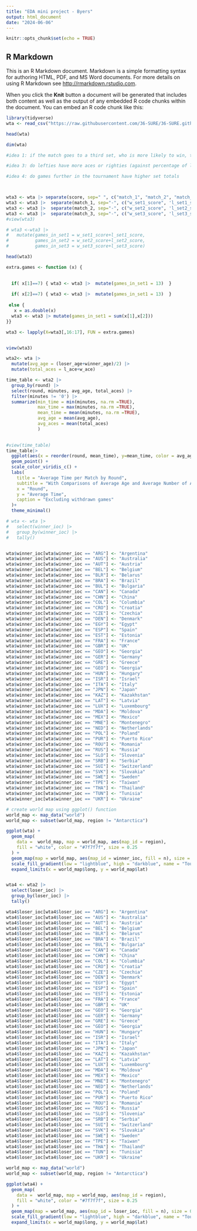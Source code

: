 ```yaml
---
title: "EDA mini project - Byers"
output: html_document
date: "2024-06-06"
---
```


```r
knitr::opts_chunk$set(echo = TRUE)
```

## R Markdown

This is an R Markdown document. Markdown is a simple formatting syntax for authoring HTML, PDF, and MS Word documents. For more details on using R Markdown see <http://rmarkdown.rstudio.com>.

When you click the **Knit** button a document will be generated that includes both content as well as the output of any embedded R code chunks within the document. You can embed an R code chunk like this:

```r
library(tidyverse)
wta <- read_csv("https://raw.githubusercontent.com/36-SURE/36-SURE.github.io/main/data/wta_grand_slam_matches.csv")
```

```r
head(wta)

dim(wta)

#idea 1: if the match goes to a third set, who is more likely to win, the person who won the first set or the second set?

#idea 3: do lefties have more aces or righties (against percentage of lefties v righties)

#idea 4: do games further in the tournament have higher set totals



wta3 <- wta |> separate(score, sep=" ", c("match_1", "match_2", "match_3"))
wta3 <- wta3 |>  separate(match_1, sep="-", c("w_set1_score", 'l_set1_score'))
wta3 <- wta3 |>  separate(match_2, sep="-", c("w_set2_score", 'l_set2_score'))
wta3 <- wta3 |>  separate(match_3, sep="-", c("w_set3_score", 'l_set3_score'))
#view(wta3)

# wta3 <-wta3 |> 
#   mutate(games_in_set1 = w_set1_score+l_set1_score, 
#          games_in_set2 = w_set2_score+l_set2_score, 
#          games_in_set3 = w_set3_score+l_set3_score)

head(wta3)

extra.games <- function (x) {

  
  if( x[1]==7) { wta3 <- wta3 |>  mutate(games_in_set1 = 13)  }
  
  if( x[2]==7) { wta3 <- wta3 |>  mutate(games_in_set1 = 13)  }
  
 else {
   x = as.double(x)
  wta3 <- wta3 |> mutate(games_in_set1 = sum(x[1],x[2]))
}}

wta3 <- lapply(X=wta3[,16:17], FUN = extra.games)


view(wta3)
```

```r

wta2<- wta |> 
  mutate(avg_age = (loser_age+winner_age)/2) |> 
  mutate(total_aces = l_ace+w_ace)

time_table <- wta2 |> 
  group_by(round) |> 
  select(round, minutes, avg_age, total_aces) |> 
  filter(minutes != '0') |> 
  summarize(min_time = min(minutes, na.rm =TRUE),
            max_time = max(minutes, na.rm =TRUE),
            mean_time = mean(minutes, na.rm =TRUE),
            avg_age = mean(avg_age),
            avg_aces = mean(total_aces)
            ) 

  
#view(time_table)
time_table|> 
  ggplot(aes(x = reorder(round, mean_time), y=mean_time, color = avg_age, size=avg_aces)) +
  geom_point() +
  scale_color_viridis_c() +
  labs(
    title = "Average Time per Match by Round",
    subtitle = "With Comparisons of Average Age and Average Number of Aces (per match)",
    x = "Round",
    y = "Average Time",
    caption = "Excluding withdrawn games"
  )+
  theme_minimal()
```
```r
# wta <- wta |> 
#   select(winner_ioc) |> 
#   group_by(winner_ioc) |> 
#   tally() 


wta$winner_ioc[wta$winner_ioc == "ARG"] <- "Argentina"
wta$winner_ioc[wta$winner_ioc == "AUS"] <- "Australia"
wta$winner_ioc[wta$winner_ioc == "AUT"] <- "Austria"
wta$winner_ioc[wta$winner_ioc == "BEL"] <- "Belgium"
wta$winner_ioc[wta$winner_ioc == "BLR"] <- "Belarus"
wta$winner_ioc[wta$winner_ioc == "BRA"] <- "Brazil"
wta$winner_ioc[wta$winner_ioc == "BUL"] <- "Bulgaria"
wta$winner_ioc[wta$winner_ioc == "CAN"] <- "Canada"
wta$winner_ioc[wta$winner_ioc == "CHN"] <- "China"
wta$winner_ioc[wta$winner_ioc == "COL"] <- "Columbia"
wta$winner_ioc[wta$winner_ioc == "CRO"] <- "Croatia"
wta$winner_ioc[wta$winner_ioc == "CZE"] <- "Czechia"
wta$winner_ioc[wta$winner_ioc == "DEN"] <- "Denmark"
wta$winner_ioc[wta$winner_ioc == "EGY"] <- "Egypt"
wta$winner_ioc[wta$winner_ioc == "ESP"] <- "Spain"
wta$winner_ioc[wta$winner_ioc == "EST"] <- "Estonia"
wta$winner_ioc[wta$winner_ioc == "FRA"] <- "France"
wta$winner_ioc[wta$winner_ioc == "GBR"] <- "UK"
wta$winner_ioc[wta$winner_ioc == "GEO"] <- "Georgia"
wta$winner_ioc[wta$winner_ioc == "GER"] <- "Germany"
wta$winner_ioc[wta$winner_ioc == "GRE"] <- "Greece"
wta$winner_ioc[wta$winner_ioc == "GEO"] <- "Georgia"
wta$winner_ioc[wta$winner_ioc == "HUN"] <- "Hungary"
wta$winner_ioc[wta$winner_ioc == "ISR"] <- "Israel"
wta$winner_ioc[wta$winner_ioc == "ITA"] <- "Italy"
wta$winner_ioc[wta$winner_ioc == "JPN"] <- "Japan"
wta$winner_ioc[wta$winner_ioc == "KAZ"] <- "Kazakhstan"
wta$winner_ioc[wta$winner_ioc == "LAT"] <- "Latvia"
wta$winner_ioc[wta$winner_ioc == "LUX"] <- "Luxembourg"
wta$winner_ioc[wta$winner_ioc == "MDA"] <- "Moldova"
wta$winner_ioc[wta$winner_ioc == "MEX"] <- "Mexico"
wta$winner_ioc[wta$winner_ioc == "MNE"] <- "Montenegro"
wta$winner_ioc[wta$winner_ioc == "NED"] <- "Netherlands"
wta$winner_ioc[wta$winner_ioc == "POL"] <- "Poland"
wta$winner_ioc[wta$winner_ioc == "PUR"] <- "Puerto Rico"
wta$winner_ioc[wta$winner_ioc == "ROU"] <- "Romania"
wta$winner_ioc[wta$winner_ioc == "RUS"] <- "Russia"
wta$winner_ioc[wta$winner_ioc == "SLO"] <- "Slovenia"
wta$winner_ioc[wta$winner_ioc == "SRB"] <- "Serbia"
wta$winner_ioc[wta$winner_ioc == "SUI"] <- "Switzerland"
wta$winner_ioc[wta$winner_ioc == "SVK"] <- "Slovakia"
wta$winner_ioc[wta$winner_ioc == "SWE"] <- "Sweden"
wta$winner_ioc[wta$winner_ioc == "TPE"] <- "Taiwan"
wta$winner_ioc[wta$winner_ioc == "THA"] <- "Thailand"
wta$winner_ioc[wta$winner_ioc == "TUN"] <- "Tunisia"
wta$winner_ioc[wta$winner_ioc == "UKR"] <- "Ukraine"

```

```r


# create world map using ggplot() function 
world_map <- map_data("world")
world_map <- subset(world_map, region != "Antarctica")

ggplot(wta) +
  geom_map(
    data =  world_map, map = world_map, aes(map_id = region),
    fill = "white", color = "#7f7f7f", size = 0.25
  ) +
  geom_map(map = world_map, aes(map_id = winner_ioc, fill = n), size = 0.25) +
  scale_fill_gradient(low = "lightblue", high = "darkblue", name = "Tournament Wins") +
  expand_limits(x = world_map$long, y = world_map$lat)



```
```r
wta4 <- wta2 |>
  select(loser_ioc) |>
  group_by(loser_ioc) |>
  tally()

wta4$loser_ioc[wta4$loser_ioc == "ARG"] <- "Argentina"
wta4$loser_ioc[wta4$loser_ioc == "AUS"] <- "Australia"
wta4$loser_ioc[wta4$loser_ioc == "AUT"] <- "Austria"
wta4$loser_ioc[wta4$loser_ioc == "BEL"] <- "Belgium"
wta4$loser_ioc[wta4$loser_ioc == "BLR"] <- "Belarus"
wta4$loser_ioc[wta4$loser_ioc == "BRA"] <- "Brazil"
wta4$loser_ioc[wta4$loser_ioc == "BUL"] <- "Bulgaria"
wta4$loser_ioc[wta4$loser_ioc == "CAN"] <- "Canada"
wta4$loser_ioc[wta4$loser_ioc == "CHN"] <- "China"
wta4$loser_ioc[wta4$loser_ioc == "COL"] <- "Columbia"
wta4$loser_ioc[wta4$loser_ioc == "CRO"] <- "Croatia"
wta4$loser_ioc[wta4$loser_ioc == "CZE"] <- "Czechia"
wta4$loser_ioc[wta4$loser_ioc == "DEN"] <- "Denmark"
wta4$loser_ioc[wta4$loser_ioc == "EGY"] <- "Egypt"
wta4$loser_ioc[wta4$loser_ioc == "ESP"] <- "Spain"
wta4$loser_ioc[wta4$loser_ioc == "EST"] <- "Estonia"
wta4$loser_ioc[wta4$loser_ioc == "FRA"] <- "France"
wta4$loser_ioc[wta4$loser_ioc == "GBR"] <- "UK"
wta4$loser_ioc[wta4$loser_ioc == "GEO"] <- "Georgia"
wta4$loser_ioc[wta4$loser_ioc == "GER"] <- "Germany"
wta4$loser_ioc[wta4$loser_ioc == "GRE"] <- "Greece"
wta4$loser_ioc[wta4$loser_ioc == "GEO"] <- "Georgia"
wta4$loser_ioc[wta4$loser_ioc == "HUN"] <- "Hungary"
wta4$loser_ioc[wta4$loser_ioc == "ISR"] <- "Israel"
wta4$loser_ioc[wta4$loser_ioc == "ITA"] <- "Italy"
wta4$loser_ioc[wta4$loser_ioc == "JPN"] <- "Japan"
wta4$loser_ioc[wta4$loser_ioc == "KAZ"] <- "Kazakhstan"
wta4$loser_ioc[wta4$loser_ioc == "LAT"] <- "Latvia"
wta4$loser_ioc[wta4$loser_ioc == "LUX"] <- "Luxembourg"
wta4$loser_ioc[wta4$loser_ioc == "MDA"] <- "Moldova"
wta4$loser_ioc[wta4$loser_ioc == "MEX"] <- "Mexico"
wta4$loser_ioc[wta4$loser_ioc == "MNE"] <- "Montenegro"
wta4$loser_ioc[wta4$loser_ioc == "NED"] <- "Netherlands"
wta4$loser_ioc[wta4$loser_ioc == "POL"] <- "Poland"
wta4$loser_ioc[wta4$loser_ioc == "PUR"] <- "Puerto Rico"
wta4$loser_ioc[wta4$loser_ioc == "ROU"] <- "Romania"
wta4$loser_ioc[wta4$loser_ioc == "RUS"] <- "Russia"
wta4$loser_ioc[wta4$loser_ioc == "SLO"] <- "Slovenia"
wta4$loser_ioc[wta4$loser_ioc == "SRB"] <- "Serbia"
wta4$loser_ioc[wta4$loser_ioc == "SUI"] <- "Switzerland"
wta4$loser_ioc[wta4$loser_ioc == "SVK"] <- "Slovakia"
wta4$loser_ioc[wta4$loser_ioc == "SWE"] <- "Sweden"
wta4$loser_ioc[wta4$loser_ioc == "TPE"] <- "Taiwan"
wta4$loser_ioc[wta4$loser_ioc == "THA"] <- "Thailand"
wta4$loser_ioc[wta4$loser_ioc == "TUN"] <- "Tunisia"
wta4$loser_ioc[wta4$loser_ioc == "UKR"] <- "Ukraine"

world_map <- map_data("world")
world_map <- subset(world_map, region != "Antarctica")

ggplot(wta4) +
  geom_map(
    data =  world_map, map = world_map, aes(map_id = region),
    fill = "white", color = "#7f7f7f", size = 0.25
  ) +
  geom_map(map = world_map, aes(map_id = loser_ioc, fill = n), size = 0.25) +
  scale_fill_gradient(low = "lightblue", high = "darkblue", name = "Tournament Losses") +
  expand_limits(x = world_map$long, y = world_map$lat)


```